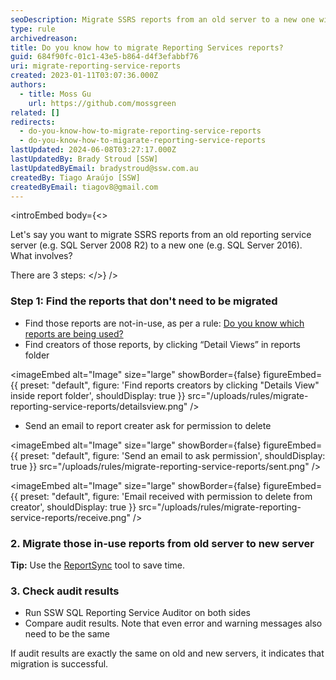 ```yaml
---
seoDescription: Migrate SSRS reports from an old server to a new one with ease using these 3 simple steps.
type: rule
archivedreason:
title: Do you know how to migrate Reporting Services reports?
guid: 684f90fc-01c1-43e5-b864-d4f3efabbf76
uri: migrate-reporting-service-reports
created: 2023-01-11T03:07:36.000Z
authors:
  - title: Moss Gu
    url: https://github.com/mossgreen
related: []
redirects:
  - do-you-know-how-to-migrate-reporting-service-reports
  - do-you-know-how-to-migarate-reporting-service-reports
lastUpdated: 2024-06-08T03:27:17.000Z
lastUpdatedBy: Brady Stroud [SSW]
lastUpdatedByEmail: bradystroud@ssw.com.au
createdBy: Tiago Araújo [SSW]
createdByEmail: tiagov8@gmail.com
---
```


<introEmbed
  body={<>
<introYoutube url="https://www.youtube.com/embed/1knwXRIbVNw" description="Figure: How to migrate SSRS reports from an old server to another" />

Let's say you want to migrate SSRS reports from an old reporting service server (e.g. SQL Server 2008 R2) to a new one (e.g. SQL Server 2016). What involves?

There are 3 steps:
  </>}
/>
### Step 1: Find the reports that don't need to be migrated

- Find those reports are not-in-use, as per a rule: [Do you know which reports are being used?](/do-you-know-which-reports-are-being-used)
- Find creators of those reports, by clicking “Detail Views” in reports folder

  
<imageEmbed
  alt="Image"
  size="large"
  showBorder={false}
  figureEmbed={{
    preset: "default",
    figure: 'Find reports creators by clicking "Details View" inside report folder',
    shouldDisplay: true
  }}
  src="/uploads/rules/migrate-reporting-service-reports/detailsview.png"
/>

- Send an email to report creater ask for permission to delete

  
<imageEmbed
  alt="Image"
  size="large"
  showBorder={false}
  figureEmbed={{
    preset: "default",
    figure: 'Send an email to ask permission',
    shouldDisplay: true
  }}
  src="/uploads/rules/migrate-reporting-service-reports/sent.png"
/>

  
<imageEmbed
  alt="Image"
  size="large"
  showBorder={false}
  figureEmbed={{
    preset: "default",
    figure: 'Email received with permission to delete from creator',
    shouldDisplay: true
  }}
  src="/uploads/rules/migrate-reporting-service-reports/receive.png"
/>

### 2. Migrate those in-use reports from old server to new server

**Tip:** Use the [ReportSync](https://github.com/dapaxx/reportsync) tool to save time.

### 3. Check audit results

- Run SSW SQL Reporting Service Auditor on both sides
- Compare audit results. Note that even error and warning messages also need to be the same

If audit results are exactly the same on old and new servers, it indicates that migration is successful.
